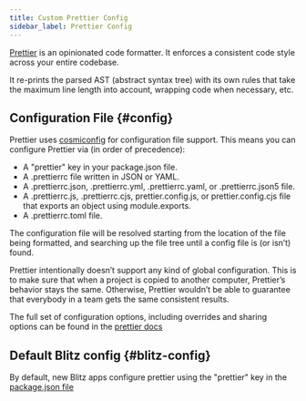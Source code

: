 ```yaml
---
title: Custom Prettier Config
sidebar_label: Prettier Config
---
```


[Prettier](https://prettier.io/) is an opinionated code formatter. It
enforces a consistent code style across your entire codebase.

It re-prints the parsed AST (abstract syntax tree) with its own rules that
take the maximum line length into account, wrapping code when necessary,
etc.

## Configuration File {#config}

Prettier uses [cosmiconfig](https://github.com/davidtheclark/cosmiconfig)
for configuration file support. This means you can configure Prettier via
(in order of precedence):

- A "prettier" key in your package.json file.
- A .prettierrc file written in JSON or YAML.
- A .prettierrc.json, .prettierrc.yml, .prettierrc.yaml, or
  .prettierrc.json5 file.
- A .prettierrc.js, .prettierrc.cjs, prettier.config.js, or
  prettier.config.cjs file that exports an object using module.exports.
- A .prettierrc.toml file.

The configuration file will be resolved starting from the location of the
file being formatted, and searching up the file tree until a config file
is (or isn’t) found.

Prettier intentionally doesn’t support any kind of global configuration.
This is to make sure that when a project is copied to another computer,
Prettier’s behavior stays the same. Otherwise, Prettier wouldn’t be able
to guarantee that everybody in a team gets the same consistent results.

The full set of configuration options, including overrides and sharing
options can be found in the
[prettier docs](https://prettier.io/docs/en/configuration.html)

## Default Blitz config {#blitz-config}

By default, new Blitz apps configure prettier using the "prettier" key in
the
[package.json file](https://github.com/blitz-js/blitz/blob/canary/packages/generator/templates/app/package.ts.json)
